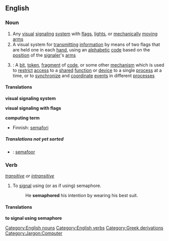 {{wikipedia}}
==English==

===Noun===
{{en-noun-reg}}

# Any [[visual]] [[signaling]] [[system]] with [[flag]]s, [[light]]s, or [[mechanically]] [[moving]] [[arm]]s
# A visual system for [[transmitting]] [[information]] by means of two flags that are held one in each [[hand]], using an [[alphabetic]] [[code]] based on the [[position]] of the [[signaler]]'s [[arm]]s
# {{computing}}: A [[bit]], [[token]], [[fragment]] of [[code]], or some other [[mechanism]] which is used to [[restrict]] [[access]] to a [[shared]] [[function]] or [[device]] to a single [[process]] at a time, or to [[synchronize]] and [[coordinate]] [[event]]s in different [[processes]]

====Translations====
'''visual signaling system'''
{{top}}
{{mid}}
{{bottom}}

'''visual signaling with flags'''
{{top}}
{{mid}}
{{bottom}}

'''computing term'''
{{top}}
*Finnish: [[semafori]]
{{mid}}
{{bottom}}

=====Translations not yet sorted=====
{{checktrans}}
*{{ttbc|Dutch}}: [[semafoor]]

===Verb===
{{en-infl-reg-other-e|semaphor|e}}  ''[[transitive]] or [[intransitive]]''

#To [[signal]] using (or as if using) semaphore.
#:He '''semaphored''' his intention by wearing his best suit.

====Translations====
'''to signal using semaphore'''
{{top}}
{{mid}}
{{bottom}}

[[Category:English nouns]]
[[Category:English verbs]]
[[Category:Greek derivations]]
[[Category:Jargon:Computer]]